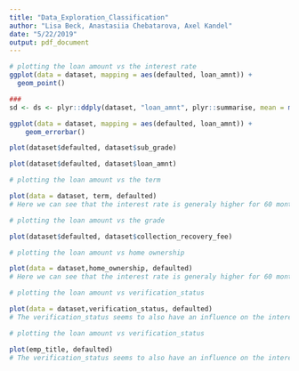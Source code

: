 ```yaml
---
title: "Data_Exploration_Classification"
author: "Lisa Beck, Anastasiia Chebatarova, Axel Kandel"
date: "5/22/2019"
output: pdf_document
---
```


```r
# plotting the loan amount vs the interest rate
ggplot(data = dataset, mapping = aes(defaulted, loan_amnt)) +
  geom_point()

###
sd <- ds <- plyr::ddply(dataset, "loan_amnt", plyr::summarise, mean = mean(y), sd = sd(y))

ggplot(data = dataset, mapping = aes(defaulted, loan_amnt)) +
    geom_errorbar()

plot(dataset$defaulted, dataset$sub_grade)

```
```r
plot(dataset$defaulted, dataset$loan_amnt)
```

```r
# plotting the loan amount vs the term

plot(data = dataset, term, defaulted)
# Here we can see that the interest rate is generaly higher for 60 months loans and lower for 36 months loans.
```

```r
# plotting the loan amount vs the grade

plot(dataset$defaulted, dataset$collection_recovery_fee)
```

```r
# plotting the loan amount vs home ownership

plot(data = dataset,home_ownership, defaulted)
# Here we can see that the interest rate is generaly higher for 60 months loans and lower for 36 months loans.
```

```r
# plotting the loan amount vs verification_status

plot(data = dataset,verification_status, defaulted)
# The verification_status seems to also have an influence on the interest rate.

```

```r
# plotting the loan amount vs verification_status

plot(emp_title, defaulted)
# The verification_status seems to also have an influence on the interest rate.

```